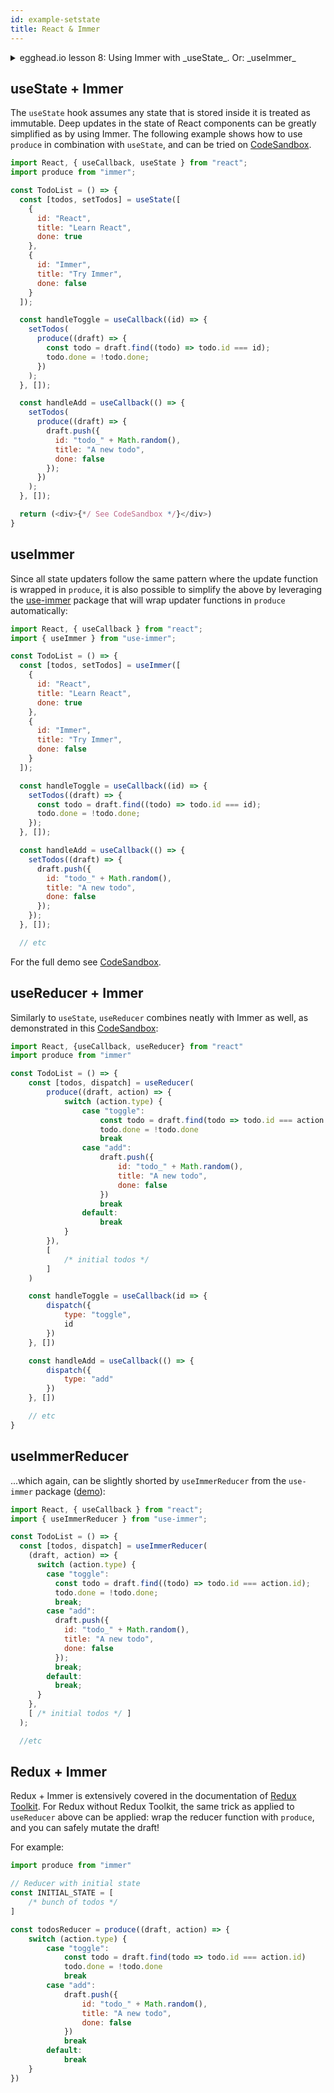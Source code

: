 ```yaml
---
id: example-setstate
title: React & Immer
---
```


<center>
	<div
		data-ea-publisher="immerjs"
		data-ea-type="image"
		className="horizontal bordered"
	></div>
</center>
<details>
	<summary className="egghead-summary">
		egghead.io lesson 8: Using Immer with _useState_. Or: _useImmer_
	</summary>
	<br />
	<div>
		<iframe
			width="760"
			height="427"
			scrolling="no"
			src="https://egghead.io/lessons/react-immutable-update-state-inside-react-components-with-useimmer/embed"
		></iframe>
	</div>
	<a
		className="egghead-link"
		href="https://egghead.io/lessons/react-immutable-update-state-inside-react-components-with-useimmer"
	>
		Hosted on egghead.io
	</a>
</details>

## useState + Immer

The `useState` hook assumes any state that is stored inside it is treated as immutable. Deep updates in the state of React components can be greatly simplified as by using Immer. The following example shows how to use `produce` in combination with `useState`, and can be tried on [CodeSandbox](https://codesandbox.io/s/immer-usestate-ujkgg?file=/src/index.js).

```javascript
import React, { useCallback, useState } from "react";
import produce from "immer";

const TodoList = () => {
  const [todos, setTodos] = useState([
    {
      id: "React",
      title: "Learn React",
      done: true
    },
    {
      id: "Immer",
      title: "Try Immer",
      done: false
    }
  ]);

  const handleToggle = useCallback((id) => {
    setTodos(
      produce((draft) => {
        const todo = draft.find((todo) => todo.id === id);
        todo.done = !todo.done;
      })
    );
  }, []);

  const handleAdd = useCallback(() => {
    setTodos(
      produce((draft) => {
        draft.push({
          id: "todo_" + Math.random(),
          title: "A new todo",
          done: false
        });
      })
    );
  }, []);

  return (<div>{*/ See CodeSandbox */}</div>)
}
```

## useImmer

Since all state updaters follow the same pattern where the update function is wrapped in `produce`, it is also possible to simplify the above by leveraging the [use-immer](https://www.npmjs.com/package/use-immer) package that will wrap updater functions in `produce` automatically:

```javascript
import React, { useCallback } from "react";
import { useImmer } from "use-immer";

const TodoList = () => {
  const [todos, setTodos] = useImmer([
    {
      id: "React",
      title: "Learn React",
      done: true
    },
    {
      id: "Immer",
      title: "Try Immer",
      done: false
    }
  ]);

  const handleToggle = useCallback((id) => {
    setTodos((draft) => {
      const todo = draft.find((todo) => todo.id === id);
      todo.done = !todo.done;
    });
  }, []);

  const handleAdd = useCallback(() => {
    setTodos((draft) => {
      draft.push({
        id: "todo_" + Math.random(),
        title: "A new todo",
        done: false
      });
    });
  }, []);

  // etc
```

For the full demo see [CodeSandbox](https://codesandbox.io/s/use-immer-bvd5v?file=/src/index.js).

## useReducer + Immer

Similarly to `useState`, `useReducer` combines neatly with Immer as well, as demonstrated in this [CodeSandbox](https://codesandbox.io/s/immer-usereducer-bqpzn?file=/src/index.js:0-1018):

```javascript
import React, {useCallback, useReducer} from "react"
import produce from "immer"

const TodoList = () => {
	const [todos, dispatch] = useReducer(
		produce((draft, action) => {
			switch (action.type) {
				case "toggle":
					const todo = draft.find(todo => todo.id === action.id)
					todo.done = !todo.done
					break
				case "add":
					draft.push({
						id: "todo_" + Math.random(),
						title: "A new todo",
						done: false
					})
					break
				default:
					break
			}
		}),
		[
			/* initial todos */
		]
	)

	const handleToggle = useCallback(id => {
		dispatch({
			type: "toggle",
			id
		})
	}, [])

	const handleAdd = useCallback(() => {
		dispatch({
			type: "add"
		})
	}, [])

	// etc
}
```

## useImmerReducer

...which again, can be slightly shorted by `useImmerReducer` from the `use-immer` package ([demo](https://codesandbox.io/s/useimmerreducer-sycpb?file=/src/index.js)):

```javascript
import React, { useCallback } from "react";
import { useImmerReducer } from "use-immer";

const TodoList = () => {
  const [todos, dispatch] = useImmerReducer(
    (draft, action) => {
      switch (action.type) {
        case "toggle":
          const todo = draft.find((todo) => todo.id === action.id);
          todo.done = !todo.done;
          break;
        case "add":
          draft.push({
            id: "todo_" + Math.random(),
            title: "A new todo",
            done: false
          });
          break;
        default:
          break;
      }
    },
    [ /* initial todos */ ]
  );

  //etc

```

## Redux + Immer

Redux + Immer is extensively covered in the documentation of [Redux Toolkit](https://redux-toolkit.js.org/usage/immer-reducers). For Redux without Redux Toolkit, the same trick as applied to `useReducer` above can be applied: wrap the reducer function with `produce`, and you can safely mutate the draft!

For example:

```javascript
import produce from "immer"

// Reducer with initial state
const INITIAL_STATE = [
	/* bunch of todos */
]

const todosReducer = produce((draft, action) => {
	switch (action.type) {
		case "toggle":
			const todo = draft.find(todo => todo.id === action.id)
			todo.done = !todo.done
			break
		case "add":
			draft.push({
				id: "todo_" + Math.random(),
				title: "A new todo",
				done: false
			})
			break
		default:
			break
	}
})
```
